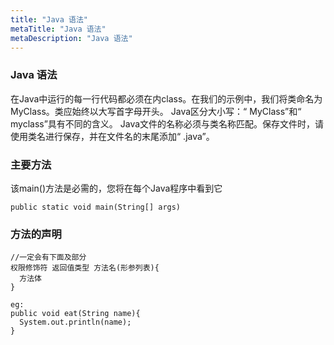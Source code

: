 ```yaml
---
title: "Java 语法"
metaTitle: "Java 语法"
metaDescription: "Java 语法"
---
```


### Java 语法

在Java中运行的每一行代码都必须在内class。在我们的示例中，我们将类命名为MyClass。类应始终以大写首字母开头。
Java区分大小写：“ MyClass”和“ myclass”具有不同的含义。
Java文件的名称必须与类名称匹配。保存文件时，请使用类名进行保存，并在文件名的末尾添加“ .java”。



### 主要方法
该main()方法是必需的，您将在每个Java程序中看到它
```
public static void main(String[] args)
```

### 方法的声明
```
//一定会有下面及部分
权限修饰符 返回值类型 方法名(形参列表){
  方法体
}

eg:
public void eat(String name){
  System.out.println(name);
}


```


